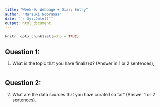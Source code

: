 ```yaml
---
title: "Week-9: Webpage + Diary Entry"
author: "Marzuki Nooranas"
date: "`r Sys.Date()`"
output: html_document
---
```


```r
knitr::opts_chunk$set(echo = TRUE)
```

## Question 1:

(1) What is the topic that you have finalized? (Answer in 1 or 2 sentences),

```r

```


## Question 2:

(2) What are the data sources that you have curated so far? (Answer 1 or 2 sentences).


```r

```